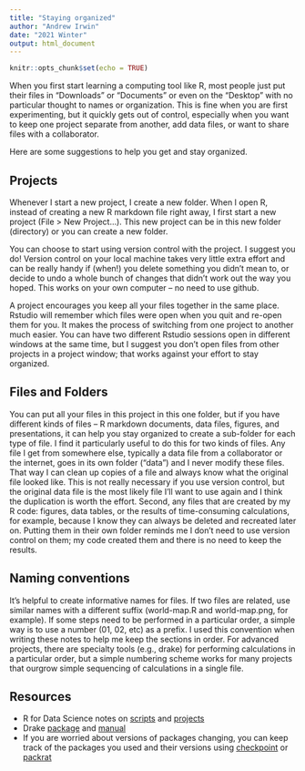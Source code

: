 ```yaml
---
title: "Staying organized"
author: "Andrew Irwin"
date: "2021 Winter"
output: html_document
---
```


```r
knitr::opts_chunk$set(echo = TRUE)
```

When you first start learning a computing tool like R, most people just put their files in "Downloads" or "Documents" or even on the "Desktop" with no particular thought to names or organization. This is fine when you are first experimenting, but it quickly gets out of control, especially when you want to keep one project separate from another, add data files, or want to share files with a collaborator.

Here are some suggestions to help you get and stay organized.

## Projects

Whenever I start a new project, I create a new folder. When I open R, instead of creating a new R markdown file right away, I first start a new project (File > New Project...). This new project can be in this new folder (directory) or you can create a new folder. 

You can choose to start using version control with the project. I suggest you do! Version control on your local machine takes very little extra effort and can be really handy if (when!) you delete something you didn't mean to, or decide to undo a whole bunch of changes that didn't work out the way you hoped. This works on your own computer -- no need to use github.

A project encourages you keep all your files together in the same place. Rstudio will remember which files were open when you quit and re-open them for you. It makes the process of switching from one project to another much easier. You can have two different Rstudio sessions open in different windows at the same time, but I suggest you don't open files from other projects in a project window; that works against your effort to stay organized.



## Files and Folders

You can put all your files in this project in this one folder, but if you have different kinds of files -- R markdown documents, data files, figures, and presentations, it can help you stay organized to create a sub-folder for each type of file. I find it particularly useful to do this for two kinds of files. Any file I get from somewhere else, typically a data file from a collaborator or the internet, goes in its own folder ("data") and I never modify these files. That way I can clean up copies of a file and always know what the original file looked like. This is not really necessary if you use version control, but the original data file is the most likely file I'll want to use again and I think the duplication is worth the effort. Second, any files that are created by my R code: figures, data tables, or the results of time-consuming calculations, for example, because I know they can always be deleted and recreated later on. Putting them in their own folder reminds me I don't need to use version control on them; my code created them and there is no need to keep the results.

## Naming conventions

It's helpful to create informative names for files. If two files are related, use similar names with a different suffix (world-map.R and world-map.png, for example). If some steps need to be performed in a particular order, a simple way is to use a number (01, 02, etc) as a prefix. I used this convention when writing these notes to help me keep the sections in order. For advanced projects, there are specialty tools (e.g., drake) for performing calculations in a particular order, but a simple numbering scheme works for many projects that ourgrow simple sequencing of calculations in a single file.


## Resources

* R for Data Science notes on [scripts](https://r4ds.had.co.nz/workflow-scripts.html) and  [projects](https://r4ds.had.co.nz/workflow-projects.html)
* Drake [package](https://github.com/ropensci/drake) and [manual](https://books.ropensci.org/drake/)
* If you are worried about versions of packages changing, you can keep track of the packages you used and their versions using [checkpoint](https://github.com/RevolutionAnalytics/checkpoint) or [packrat](http://rstudio.github.io/packrat/)

